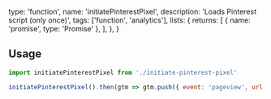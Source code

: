   type: 'function',
  name: 'initiatePinterestPixel',
  description: 'Loads Pinterest script (only once)',
  tags: ['function', 'analytics'],
  lists: {
    returns: [
      { name: 'promise', type: 'Promise<Alooma>' },
    ],
  },
}

## Usage

```js
import initiatePinterestPixel from './initiate-pinterest-pixel'

initiatePinterestPixel().then(gtm => gtm.push({ event: 'pageview', url: window.location.href }))
```

